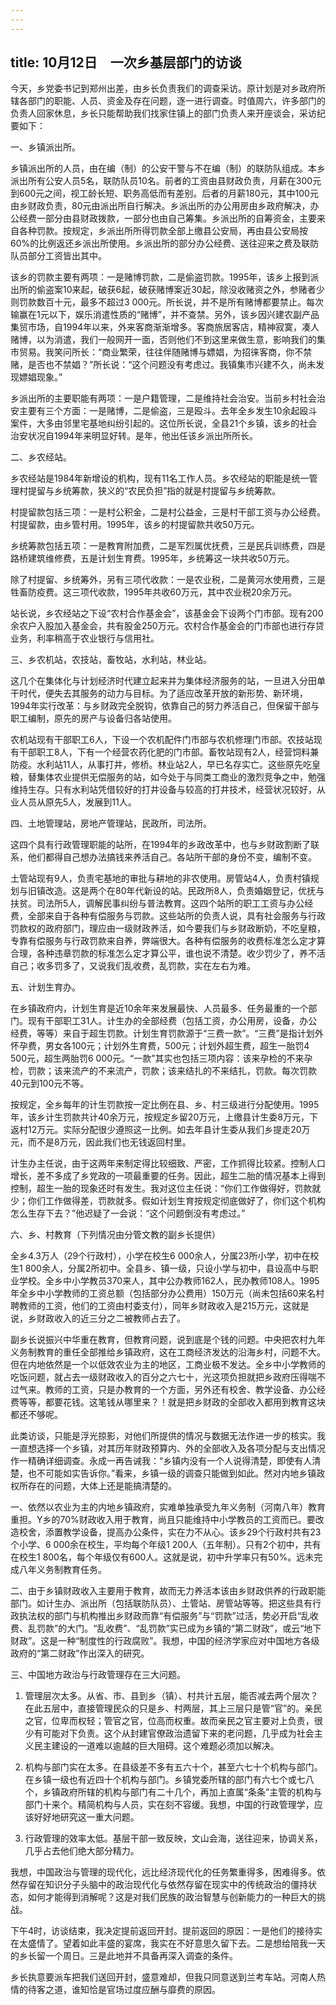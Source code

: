 ```yaml
---
---
---
```

title: 10月12日　一次乡基层部门的访谈
---

今天，乡党委书记到郑州出差，由乡长负责我们的调查采访。原计划是对乡政府所辖各部门的职能、人员、资金及存在问题，逐一进行调查。时值周六，许多部门的负责人回家休息，乡长只能帮助我们找家住镇上的部门负责人来开座谈会，采访纪要如下：

一、乡镇派出所。

乡镇派出所的人员，由在编（制）的公安干警与不在编（制）的联防队组成。本乡派出所有公安人员5名，联防队员10名。前者的工资由县财政负责，月薪在300元到600元之间，视工龄长短、职务高低而有差别。后者的月薪180元，其中100元由乡财政负责，80元由派出所自行解决。乡派出所的办公用房由乡政府解决，办公经费一部分由县财政拨款，一部分也由自己筹集。乡派出所的自筹资金，主要来自各种罚款。按规定，乡派出所所得罚款全部上缴县公安局，再由县公安局按60%的比例返还乡派出所使用。乡派出所的部分办公经费、送往迎来之费及联防队员部分工资皆出其中。

该乡的罚款主要有两项：一是赌博罚款，二是偷盗罚款。1995年，该乡上报到派出所的偷盗案10来起，破获6起，破获赌博案近30起，除没收赌资之外，参赌者少则罚款数百十元，最多不超过3 000元。所长说，并不是所有赌博都要禁止。每次输赢在1元以下，娱乐消遣性质的“赌博”，并不查禁。另外，该乡因兴建农副产品集贸市场，自1994年以来，外来客商渐渐增多。客商旅居客店，精神寂寞，凑人赌博，以为消遣，我们一般网开一面，否则他们不到这里来做生意，影响我们的集市贸易。我笑问所长：“商业繁荣，往往伴随赌博与嫖娼，为招徕客商，你不禁赌，是否也不禁娼？”所长说：“这个问题没有考虑过。我镇集市兴建不久，尚未发现嫖娼现象。”

乡派出所的主要职能有两项：一是户籍管理，二是维持社会治安。当前乡村社会治安主要有三个方面：一是赌博，二是偷盗，三是殴斗。去年全乡发生10余起殴斗案件，大多由邻里宅基地纠纷引起的。这位所长说，全县21个乡镇，该乡的社会治安状况自1994年来明显好转。是年，他出任该乡派出所所长。

二、乡农经站。

乡农经站是1984年新增设的机构，现有11名工作人员。乡农经站的职能是统一管理村提留与乡统筹款，狭义的“农民负担”指的就是村提留与乡统筹款。

村提留款包括三项：一是村公积金，二是村公益金，三是村干部工资与办公经费。村提留款，由乡管村用。1995年，该乡的村提留款共收50万元。

乡统筹款包括五项：一是教育附加费，二是军烈属优抚费，三是民兵训练费，四是路桥建筑维修费，五是计划生育费。1995年，乡统筹这一块共收50万元。

除了村提留、乡统筹外，另有三项代收款：一是农业税，二是黄河水使用费，三是牲畜防疫费。这三项代收款，1995年共收60万元，其中农业税20余万元。

站长说，乡农经站之下设“农村合作基金会”，该基金会下设两个门市部。现有200余农户入股加入基金会，共有股金250万元。农村合作基金会的门市部也进行存贷业务，利率稍高于农业银行与信用社。

三、乡农机站，农技站，畜牧站，水利站，林业站。

这几个在集体化与计划经济时代建立起来并为集体经济服务的站，一旦进入分田单干时代，便失去其服务的动力与目标。为了适应改革开放的新形势、新环境，1994年实行改革：与乡财政完全脱钩，依靠自己的努力养活自己，但保留干部与职工编制，原先的房产与设备归各站使用。

农机站现有干部职工6人，下设一个农机配件门市部与农机修理门市部。农技站现有干部职工8人，下有一个经营农药化肥的门市部。畜牧站现有2人，经营饲料兼防疫。水利站11人，从事打井，修桥。林业站2人，早已名存实亡。这些原先吃皇粮，替集体农业提供无偿服务的站，如今处于与同类工商业的激烈竞争之中，勉强维持生存。只有水利站凭借较好的打井设备与较高的打井技术，经营状况较好，从业人员从原先5人，发展到11人。

四、土地管理站，房地产管理站，民政所，司法所。

这四个具有行政管理职能的站所，在1994年的乡政改革中，也与乡财政割断了联系，他们都得自己想办法搞钱来养活自己。各站所干部的身份不变，编制不变。

土管站现有9人，负责宅基地的审批与耕地的非农使用。房管站4人，负责村镇规划与旧镇改造。这是两个在80年代新设的站。民政所8人，负责婚姻登记，优抚与扶贫。司法所5人，调解民事纠纷与普法教育。这四个站所的职工工资与办公经费，全部来自于各种有偿服务与罚款。这些站所的负责人说，具有社会服务与行政罚款权的政府部门，理应由一级财政养活，如今要我们与乡财政断奶，不吃皇粮，专靠有偿服务与行政罚款来自养，弊端很大。各种有偿服务的收费标准怎么定才算合理，各种违章罚款的标准怎么定才算公平，谁也说不清楚。收少罚少了，养不活自己；收多罚多了，又说我们乱收费，乱罚款，实在左右为难。

五、计划生育办。

在乡镇政府内，计划生育是近10余年来发展最快、人员最多、任务最重的一个部门。现有干部职工31人。计生办的全部经费（包括工资，办公用房，设备，办公经费，等等）来自于超生罚款。计划生育罚款源于“三费一款”。“三费”是指计划外怀孕费，男女各100元；计划外生育费，500元；计划外超生费，超生一胎罚4 500元，超生两胎罚6 000元。“一款”其实也包括三项内容：该来孕检的不来孕检，罚款；该来流产的不来流产，罚款；该来结扎的不来结扎，罚款。每次罚款40元到100元不等。

按规定，全乡每年的计生罚款按一定比例在县、乡、村三级进行分配使用。1995年，该乡计生罚款共计40余万元，按规定乡留20万元，上缴县计生委8万元，下返村12万元。实际分配很少遵照这一比例。如去年县计生委从我们乡提走20万元，而不是8万元，因此我们也无钱返回村里。

计生办主任说，由于这两年来制定得比较细致、严密，工作抓得比较紧。控制人口增长，差不多成了乡党政的一项最重要的任务。因此，超生二胎的情况基本上得到控制，超生一胎的现象还时有发生。我对这位主任说：“你们工作做得好，罚款就少；你们工作做得差，罚款就多。假如计划生育按规定彻底做好了，你们这个机构怎么生存下去？”他迟疑了一会说：“这个问题倒没有考虑过。”

六、乡、村教育（下列情况由分管文教的副乡长提供）

全乡4.3万人（29个行政村），小学在校生6 000余人，分属23所小学，初中在校生1 800余人，分属2所初中。全县乡、镇一级，只设小学与初中，县设高中与职业学校。全乡中小学教员370来人，其中公办教师162人，民办教师108人。1995年全乡中小学教师的工资总额（包括部分办公费用）150万元（尚未包括60来名村聘教师的工资，他们的工资由村委支付），同年乡财政收入是215万元，这就是说，乡财政收入的近三分之二被教师占去了。

副乡长说振兴中华重在教育，但教育问题，说到底是个钱的问题。中央把农村九年义务制教育的重任全部推给乡镇政府，这在工商经济发达的沿海乡村，问题不大。但在内地依然是一个以低效农业为主的地区，工商业极不发达。全乡中小学教师的吃饭问题，就占去一级财政收入的百分之六七十，光这项负担就把乡政府压得喘不过气来。教师的工资，只是办教育的一个方面，另外还有校舍、教学设备、办公经费等等，都要花钱。这笔钱从哪里来？！就是把乡财政的全部收入都用到教育这块都还不够呢。

此类访谈，只能是浮光掠影，对他们所提供的情况与数据无法作进一步的核实。我一直想选择一个乡镇，对其历年财政预算内、外的全部收入及各项分配与支出情况作一精确详细调查。永成一再告诫我：“乡镇内没有一个人说得清楚，即使有人清楚，也不可能如实告诉你。”看来，乡镇一级的调查只能做到如此。然对内地乡镇政权所存在的问题，大体上还是能搞清楚的。

一、依然以农业为主的内地乡镇政府，实难单独承受九年义务制（河南八年）教育重担。Y乡的70%财政收入用于教育，尚且只能维持中小学教员的工资而已。要改造校舍，添置教学设备，提高办公条件，实在力不从心。该乡29个行政村共有23个小学、6 000余在校生，平均每个年级1 200人（五年制）。只有2个初中，共有在校生1 800名，每个年级仅有600人。这就是说，初中升学率只有50%。远未完成八年义务制教育任务。

二、由于乡镇财政收入主要用于教育，故而无力养活本该由乡财政供养的行政职能部门。如计生办、派出所（包括联防队员）、土管站、房管站等等。把这些具有行政执法权的部门与机构推出乡财政而靠“有偿服务”与“罚款”过活，势必开启“乱收费、乱罚款”的大门。“乱收费”、“乱罚款”实已成为乡镇的“第二财政”，或云“地下财政”。这是一种“制度性的行政腐败”。我想，中国的经济学家应对中国地方各级政府的“第二财政”作出深入的研究。

三、中国地方政治与行政管理存在三大问题。

1. 管理层次太多。从省、市、县到乡（镇）、村共计五层，能否减去两个层次？在此五层中，直接管理民众的只是乡、村两层，其上三层只是管“官”的。亲民之官，位卑而权轻；管官之官，位高而权重。故而亲民之官主要对上负责，很少有可能对下负责。这个从封建官僚政治遗留下来的老问题，几乎成为社会主义民主建设的一道难以逾越的巨大阻碍。这个难题必须加以解决。

2. 机构与部门实在太多。在县级差不多有五六十个，甚至六七十个机构与部门。在乡镇一级也有近四十个机构与部门。乡镇党委所辖的部门有六七个或七八个，乡镇政府所辖的机构与部门有二十几个，再加上直属“条条”主管的机构与部门十来个。精简机构与人员，实在刻不容缓。我想，中国的行政管理学，应该好好地研究这一重大问题。

3. 行政管理的效率太低。基层干部一致反映，文山会海，送往迎来，协调关系，几乎占去他们绝大部分精力。

我想，中国政治与管理的现代化，远比经济现代化的任务繁重得多，困难得多。依然存留在知识分子头脑中的政治现代化与依然存留在现实中的传统政治的僵持状态，如何才能得到消解呢？这是对我们民族的政治智慧与创新能力的一种巨大的挑战。

下午4时，访谈结束，我决定提前返回开封。提前返回的原因：一是他们的接待实在太盛情了。望着如此丰盛的宴席，我实在不好意思久留下去。二是想给陪我一天的乡长留一个周日。三是此地并不具备再深入调查的条件。

乡长执意要派车把我们送回开封，盛意难却，但我只同意送到兰考车站。河南人热情的待客之道，谁知恰是官场过度应酬与靡费的原因。